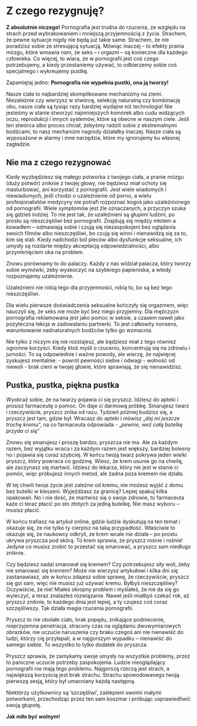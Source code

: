 # Z czego rezygnuję?

**Z absolutnie niczego!** Pornografia jest trudna do rzucenia, ze względu na strach przed wybrakowaniem i mniejszą przyjemnością z życia. Strachem, że pewne sytuacje nigdy nie będą już takie same. Strachem, że nie poradzisz sobie ze stresującą sytuacją. Mówiąc inaczej – to efekty prania mózgu, które wmawia nam, że seks – i orgazm – są konieczne dla każdego człowieka. Co więcej, to wiara, że w pornografii jest coś czego potrzebujemy, a kiedy przestaniemy używać, to odbierzemy sobie coś specjalnego i wykreujemy pustkę.

Zapamiętaj jedno: **Pornografia nie wypełnia pustki, ona ją tworzy!**

Nasze ciała to najbardziej skomplikowane mechanizmy na ziemi. Niezależnie czy wierzysz w stwórcę, selekcję naturalną czy kombinację obu, nasze ciała są tysiąc razy bardziej wydajne niż technologia! Nie jesteśmy w stanie stworzyć najmniejszych komórek albo cudu widzących oczu, reprodukcji i innych systemów, które są obecne w naszym ciele. Jeśli ten stwórca albo proces chciał, żebyśmy radzili sobie z ekstremalnymi bodźcami, to nasz mechanizm nagrody działałby inaczej. Nasze ciała są wyposażone w alarmy i inne narzędzia, które my ignorujemy ku własnej zagładzie.


## Nie ma z czego rezygnować

Kiedy wyzbędziesz się małego potworka z twojego ciała, a pranie mózgu (duży potwór) zniknie z twojej głowy, nie będziesz miał ochoty się masturbować, ani korzystać z pornografii. Jest wiele wiadomych i niewiadomych, jeśli chodzi o uzależnienie od porno, a wielu profesjonalistów medycyny nie potrafi rozpoznać kogoś jako uzależnionego od pornografii. Wiele symptomów jest źle oznaczanych, a przyczyn szuka się gdzieś indziej. To nie jest tak, że uzależnieni są głupimi ludźmi, po prostu są nieszczęśliwi bez pornografii. Znajdują się między młotem a kowadłem – odmawiają sobie i czują się niezaspokojeni bez oglądania swoich filmów albo nieszczęśliwi, bo czują się winni i nienawidzą się za to, kim się stali. Kiedy nadchodzi ból pleców albo dysfunkcje seksualne, ich umysły są rozdarte między akceptacją odpowiedzialności, albo przymknięciem oka na problem.

Znowu porównamy to do palaczy. Każdy z nas widział palacza, który tworzy sobie wymówki, żeby wyskoczyć na szybkiego papieroska, a wtedy rozpoznajemy uzależnienie.

Uzależnieni nie robią tego dla przyjemności, robią to, bo są bez tego nieszczęśliwi.

Dla wielu pierwsze doświadczenia seksualne kończyły się orgazmem, więc nauczyli się, że seks nie może być bez niego przyjemny. Dla mężczyzn pornografia reklamowana jest jako pomoc w seksie, a czasem nawet jako pożyteczna lekcja w zadowalaniu partnerki. To jest całkowity nonsens, warunkowanie nadnaturalnych bodźców tylko go wzmacnia.

Nie tylko z niczym się nie rozstajesz, ale będziesz miał z tego również ogromne korzyści.
Kiedy ktoś myśli o rzuceniu, koncentrują się na zdrowiu i jurności. To są odpowiednie i ważne powody, ale wierzę, że najwięcej zyskujesz mentalnie:
- powrót pewności siebie i odwagi
- wolność od niewoli
- brak cieni w twojej głowie, które sprawiają, że się nienawidzisz.


## Pustka, pustka, piękna pustka

Wyobraź sobie, że na twarzy pojawia ci się pryszcz. Idziesz do apteki i prosisz farmaceutę o pomoc. On daje ci darmową próbkę. Smarujesz twarz i rzeczywiście, pryszcz znika od razu.
Tydzień później budzisz się, a pryszcz jest tam, gdzie był. Wracasz do apteki i mówisz „*daj mi jeszcze trochę kremu*”, na co farmaceuta odpowiada - „*pewnie, weź całą butelkę przyda ci się*”

Znowu się smarujesz i proszę bardzo, pryszcza nie ma. Ale za każdym razem, bez wyjątku wraca i za każdym razem jest większy, bardziej bolesny no i pojawia się coraz szybciej. W końcu twoją twarz pokrywa jeden wielki pryszcz, który powraca co godzinę. Wiesz, że krem usunie go na chwilę, ale zaczynasz się martwić. Idziesz do lekarza, który nie jest w stanie ci pomóc, więc próbujesz innych metod, ale żadna poza kremem nie działa.

W tej chwili twoje życie jest zależne od kremu, nie możesz wyjść z domu bez butelki w kieszeni. Wyjeżdżasz za granicę? Lepiej spakuj kilka opakowań. No i nie dość, że martwisz się o swoje zdrowie, to farmaceuta każe ci teraz płacić po sto złotych za jedną butelkę. Nie masz wyboru – musisz płacić.

W końcu trafiasz na artykuł online, gdzie ludzie dyskutują na ten temat i okazuje się, że nie tylko ty cierpisz na taką przypadłość. Właściwie to okazuje się, że naukowcy odkryli, że krem wcale nie działa – po prostu ukrywa pryszcza pod skórą. To krem sprawia, że pryszcz rośnie i rośnie! Jedyne co musisz zrobić to przestać się smarować, a pryszcz sam niedługo zniknie.

Czy będziesz nadal smarował się kremem? Czy potrzebujesz siły woli, żeby nie smarować się kremem? Może nie wierzysz artykułowi i kilka dni się zastanawiasz, ale w końcu zdajesz sobie sprawę, że rzeczywiście, pryszcz się goi sam, więc nie musisz już używać kremu. Byłbyś nieszczęśliwy? Oczywiście, że nie! Miałeś okropny problem i myślałeś, że nie da się go wyleczyć, a teraz znalazłeś rozwiązanie. Nawet jeśli miałbyś czekać rok, aż pryszcz zniknie, to każdego dnia jest lepiej, a ty czujesz coś coraz szczęśliwszy. Tak działa magia rzucenia pornografii.

Pryszcz to nie obolałe ciało, brak popędu, znikające podniecenie, nieprzyjemna penetracja, stracony czas na oglądaniu dwuwymiarowych obrazków, nie uczucie naruszenia czy braku czegoś ani nie nienawiść do ludzi, którzy cię przyłapali, a w najgorszym wypadku – nienawiść do samego siebie. To wszystko to tylko dodatek do pryszcza.

Pryszcz sprawia, że zamykamy swoje umysły na wszystkie problemy, przez to paniczne uczucie potrzeby zaspokojenia. Ludzie nieoglądający pornografii nie mają tego problemu.
Najgorszą rzeczą jest strach, a największą korzyścią jest brak strachu. Strachu spowodowanego twoją pierwszą sesją, który był umacniany każdą następną.

Niektórzy użytkownicy są 'szczęśliwi', zaślepieni swoimi małymi potworkami, przechodząc przez ten sam koszmar i próbując usprawiedliwić swoją głupotę.

**Jak miło być wolnym!**